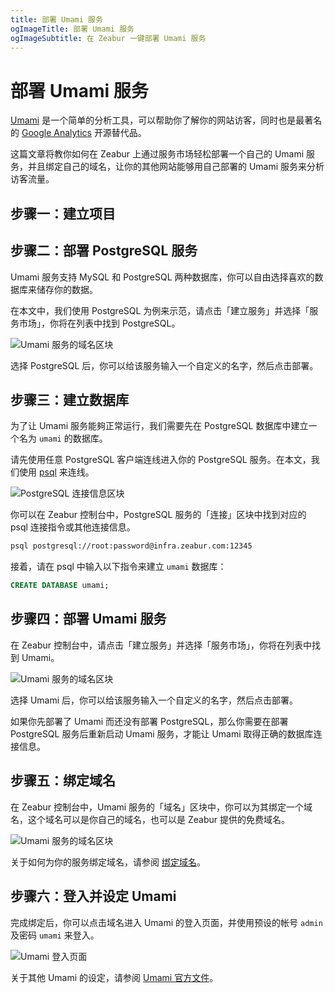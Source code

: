 ```yaml
---
title: 部署 Umami 服务
ogImageTitle: 部署 Umami 服务
ogImageSubtitle: 在 Zeabur 一键部署 Umami 服务
---
```



# 部署 Umami 服务

[Umami](https://umami.is/) 是一个简单的分析工具，可以帮助你了解你的网站访客，同时也是最著名的 [Google Analytics](https://analytics.google.com/) 开源替代品。

这篇文章将教你如何在 Zeabur 上通过服务市场轻松部署一个自己的 Umami 服务，并且绑定自己的域名，让你的其他网站能够用自己部署的 Umami 服务来分析访客流量。

## 步骤一：建立项目

<CreateProject />

## 步骤二：部署 PostgreSQL 服务

Umami 服务支持 MySQL 和 PostgreSQL 两种数据库，你可以自由选择喜欢的数据库来储存你的数据。

在本文中，我们使用 PostgreSQL 为例来示范，请点击「建立服务」并选择「服务市场」，你将在列表中找到 PostgreSQL。

![Umami 服务的域名区块](/marketplace/umami/deploy-postgresql.png)

选择 PostgreSQL 后，你可以给该服务输入一个自定义的名字，然后点击部署。

## 步骤三：建立数据库

为了让 Umami 服务能夠正常运行，我们需要先在 PostgreSQL 数据库中建立一个名为 `umami` 的数据库。

请先使用任意 PostgreSQL 客户端连线进入你的 PostgreSQL 服务。在本文，我们使用 [psql](https://www.postgresql.org/docs/9.1/app-psql.html) 来连线。

![PostgreSQL 连接信息区块](/marketplace/umami/postgre-connect.png)

你可以在 Zeabur 控制台中，PostgreSQL 服务的「连接」区块中找到对应的 psql 连接指令或其他连接信息。

```bash
psql postgresql://root:password@infra.zeabur.com:12345
```

接着，请在 psql 中输入以下指令来建立 `umami` 数据库：

```sql
CREATE DATABASE umami;
```

## 步骤四：部署 Umami 服务

在 Zeabur 控制台中，请点击「建立服务」并选择「服务市场」，你将在列表中找到 Umami。

![Umami 服务的域名区块](/marketplace/umami/deploy-umami.png)

选择 Umami 后，你可以给该服务输入一个自定义的名字，然后点击部署。

<Callout>
  如果你先部署了 Umami 而还没有部署 PostgreSQL，那么你需要在部署 PostgreSQL 服务后重新启动 Umami 服务，才能让 Umami 取得正确的数据库连接信息。
</Callout>

## 步骤五：绑定域名

在 Zeabur 控制台中，Umami 服务的「域名」区块中，你可以为其绑定一个域名，这个域名可以是你自己的域名，也可以是 Zeabur 提供的免费域名。

![Umami 服务的域名区块](/marketplace/umami/umami-domain.png)

关于如何为你的服务绑定域名，请参阅 [绑定域名](../deploy/domain-binding)。

## 步骤六：登入并设定 Umami

完成绑定后，你可以点击域名进入 Umami 的登入页面，并使用预设的帐号 `admin` 及密码 `umami` 来登入。

![Umami 登入页面](/marketplace/umami/umami-screenshot.png)

关于其他 Umami 的设定，请参阅 [Umami 官方文件](https://umami.is/docs)。
